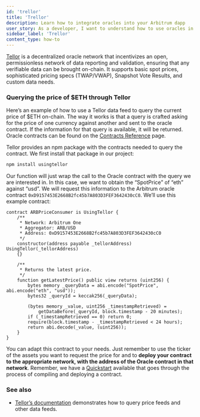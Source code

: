 ```yaml
---
id: 'trellor'
title: 'Trellor'
description: Learn how to integrate oracles into your Arbitrum dapp
user_story: As a developer, I want to understand how to use oracles in Arbitrum to get off-chain data on-chain.
sidebar_label: 'Trellor'
content_type: how-to
---
```


[Tellor](https://tellor.io/) is a decentralized oracle network that incentivizes an open, permissionless network of data reporting and validation, ensuring that any verifiable data can be brought on-chain. It supports basic spot prices, sophisticated pricing specs (TWAP/VWAP), Snapshot Vote Results, and custom data needs.

### Querying the price of $ETH through Tellor

Here’s an example of how to use a Tellor data feed to query the current price of $ETH on-chain. The way it works is that a query is crafted asking for the price of one currency against another and sent to the oracle contract. If the information for that query is available, it will be returned. Oracle contracts can be found on the [Contracts Reference](https://docs.tellor.io/tellor/the-basics/contracts-reference) page.

Tellor provides an npm package with the contracts needed to query the contract. We first install that package in our project:

```bash
npm install usingtellor
```

Our function will just wrap the call to the Oracle contract with the query we are interested in. In this case, we want to obtain the “SpotPrice” of “eth” against “usd”. We will request this information to the Arbitrum oracle contract `0xD9157453E2668B2fc45b7A803D3FEF3642430cC0`. We’ll use this example contract:

```solidity
contract ARBPriceConsumer is UsingTellor {
    /**
     * Network: Arbitrum One
     * Aggregator: ARB/USD
     * Address: 0xD9157453E2668B2fc45b7A803D3FEF3642430cC0
     */
    constructor(address payable _tellorAddress) UsingTellor(_tellorAddress)
    {}

    /**
     * Returns the latest price.
     */
    function getLatestPrice() public view returns (uint256) {
        bytes memory _queryData = abi.encode("SpotPrice", abi.encode("eth", "usd"));
        bytes32 _queryId = keccak256(_queryData);

        (bytes memory _value, uint256 _timestampRetrieved) =
            getDataBefore(_queryId, block.timestamp - 20 minutes);
        if (_timestampRetrieved == 0) return 0;
        require(block.timestamp - _timestampRetrieved < 24 hours);
        return abi.decode(_value, (uint256));
    }
}
```

You can adapt this contract to your needs. Just remember to use the ticker of the assets you want to request the price for and to **deploy your contract to the appropriate network, with the address of the Oracle contract in that network**. Remember, we have a [Quickstart](/build-decentralized-apps/01-quickstart-solidity-hardhat.mdx) available that goes through the process of compiling and deploying a contract.

### See also

- [Tellor’s documentation](https://docs.tellor.io/) demonstrates how to query price feeds and other data feeds.
